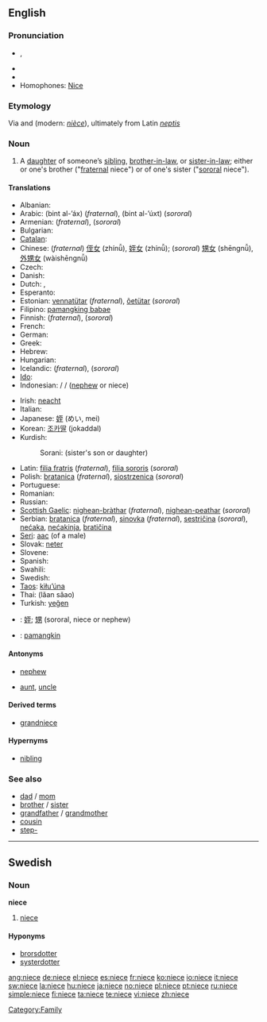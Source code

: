{{also|nièce}}
==English==

===Pronunciation===
* {{IPA|/niːs/}}, {{SAMPA|/ni:s/}}
* {{audio|en-us-niece.ogg|Audio (US)}}
* {{rhymes|iːs}}
* Homophones: [[Nice]]

===Etymology===
Via {{etyl|enm}} and {{etyl|fro}} (modern: ''[[nièce]]''), ultimately from Latin ''[[neptis]]''

===Noun===
{{en-noun}}

# A [[daughter]] of someone’s [[sibling]], [[brother-in-law]], or [[sister-in-law]]; either or one's brother ("[[fraternal]] niece") or of one's sister ("[[sororal]] niece").

<!--disputed.  Citations please, or mark what regions it is slang in.  # A male [[homosexual]] person. -->
====Translations====
{{trans-top|fraternal or sororal niece}}
* Albanian: {{t|sq|mbesë|f}}
* Arabic: {{Arab|[[بنت الأخ]]}} (bint al-’áx) {{f}} (''fraternal''),  {{Arab|[[بنت الأخت]]}} (bint al-’úxt) {{f}} (''sororal'')
* Armenian: {{t-|hy|եղբոր աղջիկ|tr=eġbor aġǰik|sc=Armn|xs=Armenian}} (''fraternal''), {{t-|hy|քրոջ աղջիկ|tr=k'roǰ aġǰik|sc=Armn|xs=Armenian}} (''sororal'')
* Bulgarian: {{t+|bg|племенница|f|sc=Cyrl}}
* [[Catalan]]: {{t|ca|neboda|f}}
* Chinese: (''fraternal'') [[侄女]] (zhínǚ), [[姪女]] (zhínǚ); (''sororal'') [[甥女]] (shēngnǚ), [[外甥女]] (wàishēngnǚ)
* Czech: {{t+|cs|neteř|f}}
* Danish: {{t-|da|niece}}
* Dutch: {{t+|nl|nicht|f}}, {{t+|nl|nichtje|n}}
* Esperanto: {{t-|eo|nevino|xs=Esperanto}}
* Estonian: [[vennatütar]] (''fraternal''), [[õetütar]] (''sororal'')
* Filipino: [[pamangking babae]]
* Finnish: {{t|fi|veljentytär}} (''fraternal''), {{t|fi|sisarentytär}} (''sororal'')
* French: {{t+|fr|nièce|f}}
* German: {{t+|de|Nichte|f}}
* Greek: {{t+|el|ανεψιά|f|tr=anepsiá|sc=Grek}}
* Hebrew: {{he-translation|אחיינית|akhyanít}} {{f}}
* Hungarian: {{t+|hu|unokahúg}}
* Icelandic: {{t|is|bróðurdóttir|f}} (''fraternal''), {{t|is|systurdóttir|f}} (''sororal'')
* [[Ido]]: {{t|io|nevino}}
* Indonesian: {{t|id|keponakan}} / {{t|id|kemenakan}} / {{t|id|misan}} ([[nephew]] or niece)
{{trans-mid}}
* Irish: [[neacht]] {{f}}
* Italian: {{t+|it|nipote|f}}
* Japanese: [[姪]] (めい, mei)
* Korean: [[조카딸]] (jokaddal)
* Kurdish:
*: Sorani: {{t|ku|خوشکه‌زا|tr=xoshkazá|sc=ku-Arab}} (sister's son or daughter)
* Latin: [[filia fratris]] (''fraternal''), [[filia sororis]] (''sororal'')
* Polish: [[bratanica]] {{f}} (''fraternal''), [[siostrzenica]] {{f}} (''sororal'')
* Portuguese: {{t+|pt|sobrinha|f}}
* Romanian: {{t|ro|nepoată|f}}
* Russian: {{t|ru|племянница|tr=plemjánnitsa|f}}
* [[Scottish Gaelic]]: [[nighean-bràthar]] {{f}} (''fraternal''), [[nighean-peathar]] {{f}} (''sororal'')
* Serbian: [[bratanica]] (''fraternal''), [[sinovka]] (''fraternal''), [[sestričina]] (''sororal''), [[nećaka]], [[nećakinja]], [[bratičina]] {{f}}
* [[Seri]]: [[aac]] (of a male)
* Slovak: [[neter]] {{f}}
* Slovene: {{t+|sl|nečakinja|f}}
* Spanish: {{t+|es|sobrina|f}}
* Swahili: {{t|sw|mpwa}}
* Swedish: {{t-|sv|niece|c}}
* [[Taos]]: [[kìłu’úna]]
* Thai: {{Thai|[[หลานสาว]]}} (lăan săao)
* Turkish: [[yeğen]]
{{trans-bottom}}

{{checktrans-top}}
* {{ttbc|CJKV Characters}}: [[姪]]; [[甥]] (sororal, niece or nephew)
* {{ttbc|Filipino}}: [[pamangkin]] {{f}}
{{checktrans-bottom}}

====Antonyms====
* {{italbrac|with regard to gender}} [[nephew]]
* {{italbrac|with regard to ancestry}} [[aunt]], [[uncle]]

====Derived terms====
* [[grandniece]]

====Hypernyms====
* [[nibling]]

===See also===
* [[dad]] / [[mom]]
* [[brother]] / [[sister]]
* [[grandfather]] / [[grandmother]]
* [[cousin]]
* [[step-]]

[[Category:Family]]

----

==Swedish==

===Noun===
{{sv-noun-reg-r-c}}
'''niece''' {{c}}

# [[niece#English|niece]]

====Hyponyms====
* [[brorsdotter]]
* [[systerdotter]]

[[ang:niece]]
[[de:niece]]
[[el:niece]]
[[es:niece]]
[[fr:niece]]
[[ko:niece]]
[[io:niece]]
[[it:niece]]
[[sw:niece]]
[[la:niece]]
[[hu:niece]]
[[ja:niece]]
[[no:niece]]
[[pl:niece]]
[[pt:niece]]
[[ru:niece]]
[[simple:niece]]
[[fi:niece]]
[[ta:niece]]
[[te:niece]]
[[vi:niece]]
[[zh:niece]]